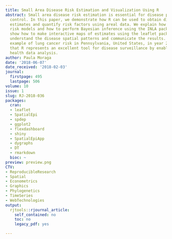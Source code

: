 ```yaml
---
title: Small Area Disease Risk Estimation and Visualization Using R
abstract: Small area disease risk estimation is essential for disease prevention and
  control. In this paper, we demonstrate how R can be used to obtain disease risk
  estimates and quantify risk factors using areal data. We explain how to define disease
  risk models and how to perform Bayesian inference using the INLA package. We also
  show how to make interactive maps of estimates using the leaflet package to better
  understand the disease spatial patterns and communicate the results. We show an
  example of lung cancer risk in Pennsylvania, United States, in year 2002, and demonstrate
  that R represents an excellent tool for disease surveillance by enabling reproducible
  health data analysis.
author: Paula Moraga
date: '2018-06-07'
date_received: '2018-02-03'
journal:
  firstpage: 495
  lastpage: 506
volume: 10
issue: 1
slug: RJ-2018-036
packages:
  cran:
  - leaflet
  - SpatialEpi
  - spdep
  - ggplot2
  - flexdashboard
  - shiny
  - SpatialEpiApp
  - dygraphs
  - DT
  - rmarkdown
  bioc: ~
preview: preview.png
CTV:
- ReproducibleResearch
- Spatial
- Econometrics
- Graphics
- Phylogenetics
- TimeSeries
- WebTechnologies
output:
  rjtools::rjournal_article:
    self_contained: no
    toc: no
    legacy_pdf: yes

---
```

